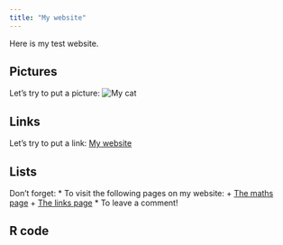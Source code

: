 ```yaml
---
title: "My website"
---
```


Here is my test website.

## Pictures

Let's try to put a picture:
![My cat](P1030058.JPG)


## Links

Let's try to put a link:
[My website](https://origamilea.wordpress.com)


## Lists

Don't forget:
* To visit the following pages on my website:
  + [The maths page](https://origamilea.wordpress.com/category/mathematiques/)
  + [The links page](https://origamilea.wordpress.com/category/liens/)
* To leave a comment!


## R code



